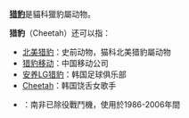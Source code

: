 '''[[猎豹|猎豹]]'''是貓科獵豹屬动物。

'''猎豹'''（Cheetah）还可以指：
*[[北美猎豹|北美猎豹]]：史前动物，猫科北美猎豹屬动物
*[[猎豹移动|猎豹移动]]：中国移动公司
*[[安养LG猎豹|安养LG猎豹]]：韩国足球俱乐部
*[[Cheetah|Cheetah]]：韩国饶舌女歌手
*{{Translink|en|Atlas Cheetah|猎豹战斗机}}：南非已除役戰鬥機，使用於1986-2006年間
{{Disambig|Cat=二字消歧义}}